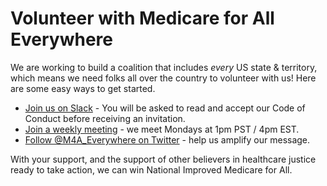 
<Layout pageTitle="Volunteer" activeHeaderLink="Volunteer">

# Volunteer with Medicare for All Everywhere

We are working to build a coalition that includes *every* US state & territory, which means we need folks all over the country to volunteer with us! Here are some easy ways to get started.

* <a href='https://actionnetwork.org/forms/code-of-conduct-2?source=direct_link&' target='_blank'>Join us on Slack</a> - You will be asked to read and accept our Code of Conduct before receiving an invitation.
* <a href='https://actionnetwork.org/forms/medicare-for-all-everywhere-action-takers?source=direct_link&' target='_blank'>Join a weekly meeting</a> - we meet Mondays at 1pm PST / 4pm EST.
* <a href="https://twitter.com/m4a_everywhere">Follow @M4A_Everywhere on Twitter</a> - help us amplify our message.

With your support, and the support of other believers in healthcare justice ready to take action, we can win National Improved Medicare for All.

</Layout>
